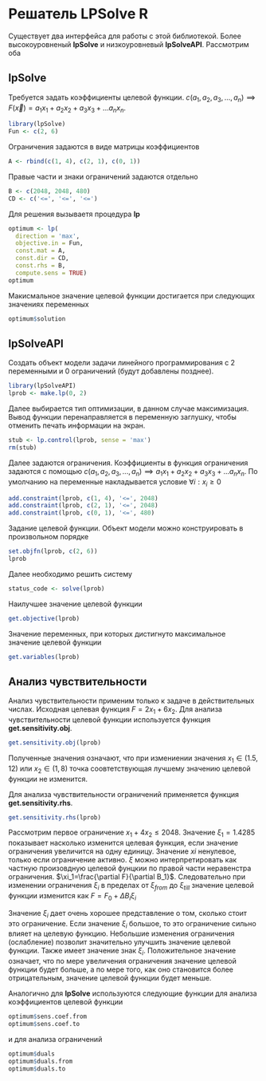 # Решатель LPSolve R

Существует два интерфейса для работы с этой библиотекой. Более высокоуровненый **lpSolve** и низкоуровневый **lpSolveAPI**. Рассмотрим оба

## lpSolve

Требуется задать коэффициенты целевой функции. $c(a_1,a_2,a_3,...,a_n)\implies F(\vec{x})=a_1x_1+a_2x_2+a_3x_3+...a_nx_n$.

```r
library(lpSolve)
Fun <- c(2, 6)
```

Ограничения задаются в виде матрицы коэффициентов

```r
A <- rbind(c(1, 4), c(2, 1), c(0, 1))
```

Правые части и знаки ограничений задаются отдельно

```r
B <- c(2048, 2048, 480)
CD <- c('<=', '<=', '<=')
```

Для решения вызываетя процедура **lp**

```r
optimum <- lp(
  direction = 'max',
  objective.in = Fun,
  const.mat = A,
  const.dir = CD,
  const.rhs = B,
  compute.sens = TRUE)
optimum
```

Макисмальное значение целевой функции достигается при следующих значениях переменных

```r
optimum$solution
```

## lpSolveAPI

Создать объект модели задачи линейного программирования с 2 переменными и 0 ограничений (будут добавлены позднее).

```r
library(lpSolveAPI)
lprob <- make.lp(0, 2)
```

Далее выбирается тип оптимизации, в данном случае максимизация. Вывод функции перенаправляется в переменную заглушку, чтобы отменить печать информации на экран.

```r
stub <- lp.control(lprob, sense = 'max')
rm(stub)
```

Далее задаются ограничения. Коэффициенты в функция ограничения задаются с помощью $c(a_1,a_2,a_3,...,a_n)\implies a_1x_1+a_2x_2+a_3x_3+...a_nx_n$. По умолчанию на переменные накладывается условие $\forall{i}: x_i\geq0$

```r
add.constraint(lprob, c(1, 4), '<=', 2048)
add.constraint(lprob, c(2, 1), '<=', 2048)
add.constraint(lprob, c(0, 1), '<=', 480)
```

Задание целевой функции. Объект модели можно конструировать в произвольном порядке

```r
set.objfn(lprob, c(2, 6))
lprob
```

Далее необходимо решить систему

```r
status_code <- solve(lprob)
```

Наилучшее значение целевой функции

```r
get.objective(lprob)
```

Значение переменных, при которых дистигнуто максимальное значение целевой функции

```r
get.variables(lprob)
```

## Анализ чувствительности

Анализ чувствительности применим только к задаче в действительных числах. Исходная целевая функция $F=2x_1+6x_2$. Для анализа чувствительности целевой функции используется функция **get.sensitivity.obj**.

```r
get.sensitivity.obj(lprob)
```

Полученные значения означают, что при измениении значения $x_1\in(1.5,12)$ или $x_2\in(1,8)$ точка соовтетствующая лучшему значению целевой функции не изменится.

Для анализа чувствительности ограничений применяется функция **get.sensitivity.rhs**.

```r
get.sensitivity.rhs(lprob)
```

Рассмотрим первое ограничение $x_1+4x_2\leq2048$. Значение $\xi_1=1.4285$ показывает насколько изменится целевая функция, если значение ограничения увеличится на одну единицу. Значение $xi$ ненулевое, только если ограничение активно. $\xi$ можно интерпретировать как частную произовдную целевой фунцкии по правой части неравенстра ограничения. $\xi_1=\frac{\partial F}{\partial B_1}$. Следовательно при изменении ограничения $\xi_i$ в пределах от $\xi_{from}$ до $\xi_{till}$ значение целевой функции изменится как $F=F_0+\Delta B_i \xi_i$

Значение $\xi_i$ дает очень хорошее представление о том, сколько стоит это ограничение. Если значение $\xi_i$ большое, то это ограничение сильно влияет на целевую функцию. Небольшие изменения ограничения (ослабление) позволит значительно улучшить значение целевой функции. Также имеет значение знак $\xi_i$. Положительное значение означает, что по мере увеличения ограничения значение целевой функции будет больше, а по мере того, как оно становится более отрицательным, значение целевой функции будет меньше.

Аналогично для **lpSolve** используются следующие функции для анализа коэффициентов целевой функции

```r
optimum$sens.coef.from
optimum$sens.coef.to
```

и для анализа ограничений

```r
optimum$duals
optimum$duals.from
optimum$duals.to
```
